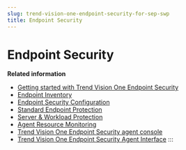 ```yaml
---
slug: trend-vision-one-endpoint-security-for-sep-swp
title: Endpoint Security
---
```

# Endpoint Security

**Related information**

- [Getting started with Trend Vision One Endpoint Security](get-start-endpoint-security.mdx)
- [Endpoint Inventory](endpoint-inventory-intro-part.md "Manage, locate, and take action on any endpoint in your environment or download the agent installer packages to deploy on more endpoints.")
- [Endpoint Security Configuration](endpoint-security-configuration.md "Configure settings and policies to manage your Trend Vision One Endpoint Security agent deployments.")
- [Standard Endpoint Protection](standard-endpoint-protection.mdx)
- [Server & Workload Protection](swp-intro-section.mdx)
- [Agent Resource Monitoring](agent-resource-monitoring.md "Get an overview of how your deployed Trend Vision One Endpoint Security agents impact the system performance of your endpoints.")
- [Trend Vision One Endpoint Security agent console](endpoint-security-agent-console.md "Discover the Trend Vision One Endpoint Security agent console on your endpoints and manage the settings available to users on your managed endpoints.")
- [Trend Vision One Endpoint Security Agent Interface](trend-vision-one-agent-interface.mdx)
:::
